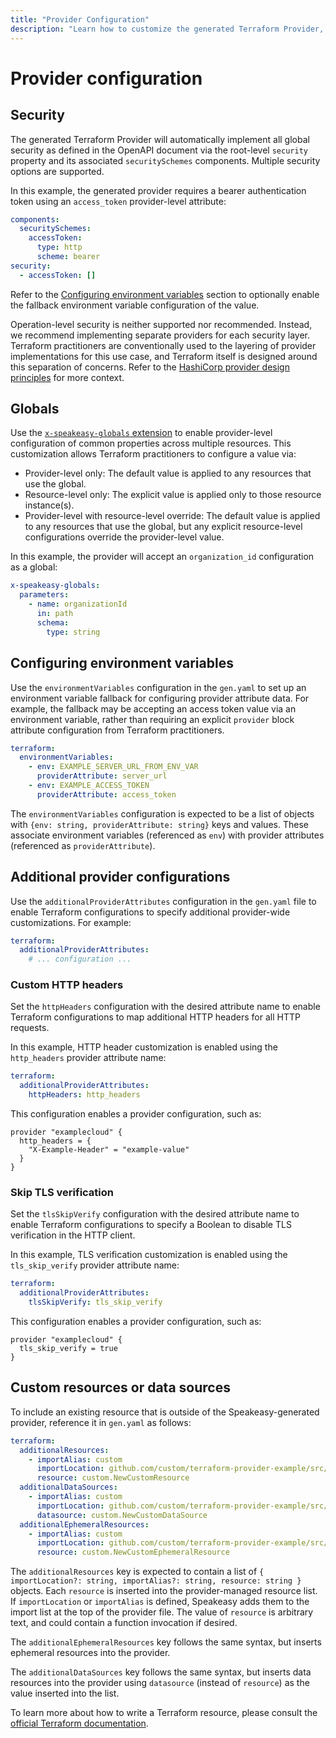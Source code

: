 ```yaml
---
title: "Provider Configuration"
description: "Learn how to customize the generated Terraform Provider, such as supporting environment variables and custom resources."
---
```


# Provider configuration

## Security

The generated Terraform Provider will automatically implement all global security as defined in the OpenAPI document via the root-level `security` property and its associated `securitySchemes` components. Multiple security options are supported.

In this example, the generated provider requires a bearer authentication token using an `access_token` provider-level attribute:

```yaml
components:
  securitySchemes:
    accessToken:
      type: http
      scheme: bearer
security:
  - accessToken: []
```

Refer to the [Configuring environment variables](#configuring-environment-variables) section to optionally enable the fallback environment variable configuration of the value.

Operation-level security is neither supported nor recommended. Instead, we recommend implementing separate providers for each security layer. Terraform practitioners are conventionally used to the layering of provider implementations for this use case, and Terraform itself is designed around this separation of concerns. Refer to the [HashiCorp provider design principles](https://developer.hashicorp.com/terraform/plugin/best-practices/hashicorp-provider-design-principles) for more context.

## Globals

Use the [`x-speakeasy-globals` extension](/docs/customize/globals) to enable provider-level configuration of common properties across multiple resources. This customization allows Terraform practitioners to configure a value via:

* Provider-level only: The default value is applied to any resources that use the global.
* Resource-level only: The explicit value is applied only to those resource instance(s).
* Provider-level with resource-level override: The default value is applied to any resources that use the global, but any explicit resource-level configurations override the provider-level value.

In this example, the provider will accept an `organization_id` configuration as a global:

```yaml
x-speakeasy-globals:
  parameters:
    - name: organizationId
      in: path
      schema:
        type: string
```

## Configuring environment variables

Use the `environmentVariables` configuration in the `gen.yaml` to set up an environment variable fallback for configuring provider attribute data. For example, the fallback may be accepting an access token value via an environment variable, rather than requiring an explicit `provider` block attribute configuration from Terraform practitioners.

```yaml
terraform:
  environmentVariables:
    - env: EXAMPLE_SERVER_URL_FROM_ENV_VAR
      providerAttribute: server_url
    - env: EXAMPLE_ACCESS_TOKEN
      providerAttribute: access_token
```

The `environmentVariables` configuration is expected to be a list of objects with `{env: string, providerAttribute: string}` keys and values. These associate environment variables (referenced as `env`) with provider attributes (referenced as `providerAttribute`).

## Additional provider configurations

Use the `additionalProviderAttributes` configuration in the `gen.yaml` file to enable Terraform configurations to specify additional provider-wide customizations. For example:

```yaml
terraform:
  additionalProviderAttributes:
    # ... configuration ...
```

### Custom HTTP headers

Set the `httpHeaders` configuration with the desired attribute name to enable Terraform configurations to map additional HTTP headers for all HTTP requests.

In this example, HTTP header customization is enabled using the `http_headers` provider attribute name:

```yaml
terraform:
  additionalProviderAttributes:
    httpHeaders: http_headers
```

This configuration enables a provider configuration, such as:

```hcl
provider "examplecloud" {
  http_headers = {
    "X-Example-Header" = "example-value"
  }
}
```

### Skip TLS verification

Set the `tlsSkipVerify` configuration with the desired attribute name to enable Terraform configurations to specify a Boolean to disable TLS verification in the HTTP client.

In this example, TLS verification customization is enabled using the `tls_skip_verify` provider attribute name:

```yaml
terraform:
  additionalProviderAttributes:
    tlsSkipVerify: tls_skip_verify
```

This configuration enables a provider configuration, such as:

```hcl
provider "examplecloud" {
  tls_skip_verify = true
}
```

## Custom resources or data sources

To include an existing resource that is outside of the Speakeasy-generated provider, reference it in `gen.yaml` as follows:

```yaml
terraform:
  additionalResources:
    - importAlias: custom
      importLocation: github.com/custom/terraform-provider-example/src/custom_resource
      resource: custom.NewCustomResource
  additionalDataSources:
    - importAlias: custom
      importLocation: github.com/custom/terraform-provider-example/src/custom_datasource
      datasource: custom.NewCustomDataSource
  additionalEphemeralResources:
    - importAlias: custom
      importLocation: github.com/custom/terraform-provider-example/src/custom_ephemeral_resource
      resource: custom.NewCustomEphemeralResource
```

The `additionalResources` key is expected to contain a list of `{ importLocation?: string, importAlias?: string, resource: string }` objects. Each `resource` is inserted into the provider-managed resource list. If `importLocation` or `importAlias` is defined, Speakeasy adds them to the import list at the top of the provider file. The value of `resource` is arbitrary text, and could contain a function invocation if desired.

The `additionalEphemeralResources` key follows the same syntax, but inserts ephemeral resources into the provider.

The `additionalDataSources` key follows the same syntax, but inserts data resources into the provider using `datasource` (instead of `resource`) as the value inserted into the list.

To learn more about how to write a Terraform resource, please consult the [official Terraform documentation](https://developer.hashicorp.com/terraform/plugin/framework).
